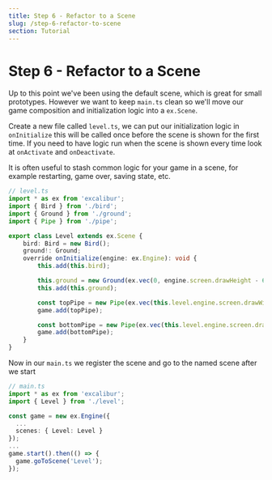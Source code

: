 ```yaml
---
title: Step 6 - Refactor to a Scene
slug: /step-6-refactor-to-scene
section: Tutorial
---
```


# Step 6 - Refactor to a Scene

Up to this point we've been using the default scene, which is great for small prototypes. However we want to keep `main.ts` clean so we'll move our game composition and initialization logic into a `ex.Scene`.

Create a new file called `level.ts`, we can put our initialization logic in `onInitialize` this will be called once before the scene is shown for the first time. If you need to have logic run when the scene is shown every time look at `onActivate` and `onDeactivate`.

It is often useful to stash common logic for your game in a scene, for example restarting, game over, saving state, etc.

```typescript
// level.ts
import * as ex from 'excalibur';
import { Bird } from './bird';
import { Ground } from './ground';
import { Pipe } from './pipe';

export class Level extends ex.Scene {
    bird: Bird = new Bird();
    ground!: Ground;
    override onInitialize(engine: ex.Engine): void {
        this.add(this.bird);

        this.ground = new Ground(ex.vec(0, engine.screen.drawHeight - 64))
        this.add(this.ground);

        const topPipe = new Pipe(ex.vec(this.level.engine.screen.drawWidth, 150), 'top');
        game.add(topPipe);

        const bottomPipe = new Pipe(ex.vec(this.level.engine.screen.drawWidth, 300), 'bottom');
        game.add(bottomPipe);
    }
}
```

Now in our `main.ts` we register the scene and go to the named scene after we start

```typescript
// main.ts
import * as ex from 'excalibur';
import { Level } from './level';

const game = new ex.Engine({
  ...
  scenes: { Level: Level }
});
...
game.start().then(() => {
  game.goToScene('Level');
});
```
